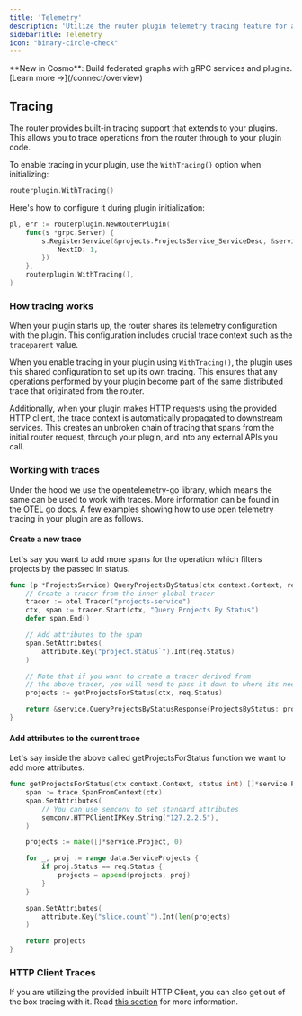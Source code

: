 ```yaml
---
title: 'Telemetry'
description: 'Utilize the router plugin telemetry tracing feature for automatic built in tracing.'
sidebarTitle: Telemetry
icon: "binary-circle-check"
---
```

<Card title="🚀 Introducing Cosmo Connect" icon="plug" href="/connect/overview">
  **New in Cosmo**: Build federated graphs with gRPC services and plugins. 
  [Learn more →](/connect/overview)
</Card>


## Tracing

The router provides built-in tracing support that extends to your plugins. This allows you to trace operations from the router through to your plugin code.

To enable tracing in your plugin, use the `WithTracing()` option when initializing:

```go
routerplugin.WithTracing()
```

Here's how to configure it during plugin initialization:

```go
pl, err := routerplugin.NewRouterPlugin(
	func(s *grpc.Server) {
		s.RegisterService(&projects.ProjectsService_ServiceDesc, &service.ProjectsService{
			NextID: 1,
		})
	},
	routerplugin.WithTracing(),
)
```

### How tracing works

When your plugin starts up, the router shares its telemetry configuration with the plugin. This configuration includes crucial trace context such as the `traceparent` value.

When you enable tracing in your plugin using `WithTracing()`, the plugin uses this shared configuration to set up its own tracing. This ensures that any operations performed by your plugin become part of the same distributed trace that originated from the router.

Additionally, when your plugin makes HTTP requests using the provided HTTP client, the trace context is automatically propagated to downstream services. This creates an unbroken chain of tracing that spans from the initial router request, through your plugin, and into any external APIs you call.

### Working with traces

Under the hood we use the opentelemetry-go library, which means the same can be used to work with traces. More information can be found in the [OTEL go docs](https://opentelemetry.io/docs/languages/go/). A few examples showing how to use open telemetry tracing in your plugin are as follows.

#### Create a new trace
Let's say you want to add more spans for the operation which filters projects by the passed in status.

```go
func (p *ProjectsService) QueryProjectsByStatus(ctx context.Context, req *service.QueryProjectsByStatusRequest) (*service.QueryProjectsByStatusResponse, error) {
	// Create a tracer from the inner global tracer
	tracer := otel.Tracer("projects-service")
	ctx, span := tracer.Start(ctx, "Query Projects By Status")
	defer span.End()

	// Add attributes to the span
	span.SetAttributes(
		attribute.Key("project.status`").Int(req.Status)
	)

	// Note that if you want to create a tracer derived from
	// the above tracer, you will need to pass it down to where its needed
	projects := getProjectsForStatus(ctx, req.Status)

	return &service.QueryProjectsByStatusResponse{ProjectsByStatus: projects}, nil
}
```

#### Add attributes to the current trace
Let's say inside the above called getProjectsForStatus function we want to add more attributes.

```go
func getProjectsForStatus(ctx context.Context, status int) []*service.Project {
	span := trace.SpanFromContext(ctx)
	span.SetAttributes(
		// You can use semconv to set standard attributes
    	semconv.HTTPClientIPKey.String("127.2.2.5"),
	)

	projects := make([]*service.Project, 0)

	for _, proj := range data.ServiceProjects {
		if proj.Status == req.Status {
			projects = append(projects, proj)
		}
	}

	span.SetAttributes(
		attribute.Key("slice.count`").Int(len(projects)
	)

	return projects
}
```

### HTTP Client Traces

If you are utilizing the provided inbuilt HTTP Client, you can also get out of the box tracing with it. Read [this section](/router/gRPC/plugins/library-features/http-client#inbuilt-tracing) for more information.